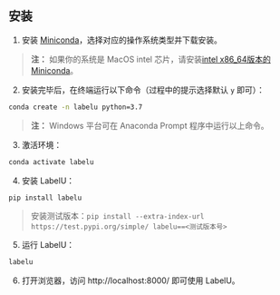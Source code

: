 ## 安装

1. 安装 [Miniconda](https://docs.conda.io/en/latest/miniconda.html)，选择对应的操作系统类型并下载安装。

> **注：** 如果你的系统是 MacOS intel 芯片，请安装[intel x86_64版本的Miniconda](https://docs.conda.io/en/latest/miniconda.html)。

2. 安装完毕后，在终端运行以下命令（过程中的提示选择默认 `y` 即可）：

```bash
conda create -n labelu python=3.7
```

> **注：** Windows 平台可在 Anaconda Prompt 程序中运行以上命令。

3. 激活环境：

```bash
conda activate labelu
```

4. 安装 LabelU：

```bash
pip install labelu
```

> 安装测试版本：`pip install --extra-index-url https://test.pypi.org/simple/ labelu==<测试版本号>`

5. 运行 LabelU：

```bash
labelu
```

6. 打开浏览器，访问 http://localhost:8000/ 即可使用 LabelU。
